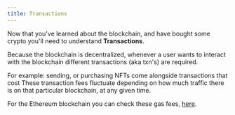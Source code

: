 ```yaml
---
title: Transactions
---
```


Now that you've learned about the blockchain, and have bought some crypto you'll need to understand **Transactions**.&#x20;

Because the blockchain is decentralized, whenever a user wants to interact with the blockchain different transactions (aka txn's) are required.&#x20;

For example: sending, or purchasing NFTs come alongside transactions that cost <Nutshell glossaryEntry="content/glossary/gas_fee.mdx" children="gas fees." /> These transaction fees fluctuate depending on how much traffic there is on that particular blockchain, at any given time.&#x20;

For the Ethereum blockchain you can check these gas fees, [here](https://etherscan.io/gastracker).

